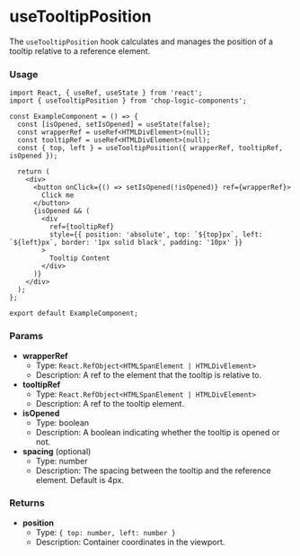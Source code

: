 
<Meta of={UseTooltipPositionStories} title='Hooks/useTooltipPosition' />

# useTooltipPosition

The `useTooltipPosition` hook calculates and manages the position of a tooltip relative to a reference element.

### Usage

```tsx
import React, { useRef, useState } from 'react';
import { useTooltipPosition } from 'chop-logic-components';

const ExampleComponent = () => {
  const [isOpened, setIsOpened] = useState(false);
  const wrapperRef = useRef<HTMLDivElement>(null);
  const tooltipRef = useRef<HTMLDivElement>(null);
  const { top, left } = useTooltipPosition({ wrapperRef, tooltipRef, isOpened });

  return (
    <div>
      <button onClick={() => setIsOpened(!isOpened)} ref={wrapperRef}>
        Click me
      </button>
      {isOpened && (
        <div
          ref={tooltipRef}
          style={{ position: 'absolute', top: `${top}px`, left: `${left}px`, border: '1px solid black', padding: '10px' }}
        >
          Tooltip Content
        </div>
      )}
    </div>
  );
};

export default ExampleComponent;
```

### Params

- **wrapperRef**
  - Type: `React.RefObject<HTMLSpanElement | HTMLDivElement>`
  - Description: A ref to the element that the tooltip is relative to.
- **tooltipRef**
  - Type: `React.RefObject<HTMLSpanElement | HTMLDivElement>`
  - Description: A ref to the tooltip element.
- **isOpened**
  - Type: boolean
  - Description: A boolean indicating whether the tooltip is opened or not.
- **spacing** (optional)
  - Type: number
  - Description: The spacing between the tooltip and the reference element. Default is 4px.

### Returns

- **position**
  - Type: `{ top: number, left: number }`
  - Description: Container coordinates in the viewport.